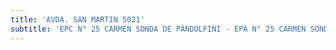 ```yaml
---
title: 'AVDA. SAN MARTIN 5021'
subtitle: 'EPC N° 25 CARMEN SONDA DE PANDOLFINI - EPA N° 25 CARMEN SONDA DE PANDOLFINI'
---
```



